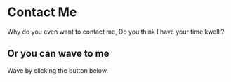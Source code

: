 
# Contact Me

Why do you even want to contact me, Do you think I have your time kwelli?

## Or you can wave to me

Wave by clicking the button below.

<Wave />
